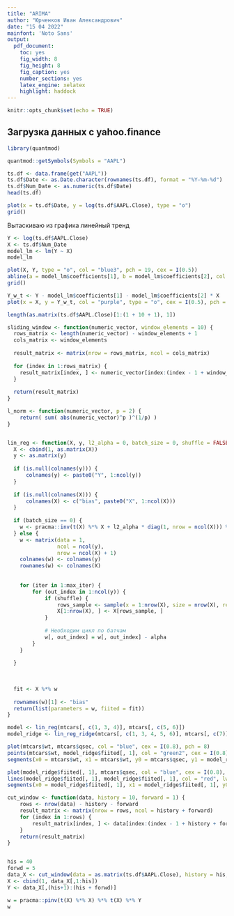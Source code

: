 ```yaml
---
title: "ARIMA"
author: "Юрченков Иван Александрович"
date: "15 04 2022"
mainfont: 'Noto Sans'
output: 
  pdf_document: 
    toc: yes
    fig_width: 8
    fig_height: 8
    fig_caption: yes
    number_sections: yes
    latex_engine: xelatex
    highlight: haddock
---
```


```r
knitr::opts_chunk$set(echo = TRUE)
```

## **Загрузка данных с yahoo.finance**


```r
library(quantmod)
```

```r
quantmod::getSymbols(Symbols = "AAPL")
```



```r
ts.df <- data.frame(get("AAPL"))
ts.df$Date <- as.Date.character(rownames(ts.df), format = "%Y-%m-%d")
ts.df$Num_Date <- as.numeric(ts.df$Date)
head(ts.df)
```



```r
plot(x = ts.df$Date, y = log(ts.df$AAPL.Close), type = "o")
grid()
```


Вытаскиваю из графика линейный тренд


```r
Y <- log(ts.df$AAPL.Close)
X <- ts.df$Num_Date
model_lm <- lm(Y ~ X)
model_lm
```

```r
plot(X, Y, type = "o", col = "blue3", pch = 19, cex = I(0.5))
abline(a = model_lm$coefficients[1], b = model_lm$coefficients[2], col ="red")
grid()
```


```r
Y_w_t <- Y - model_lm$coefficients[1] - model_lm$coefficients[2] * X
plot(x = X, y = Y_w_t, col = "purple", type = "o", cex = I(0.5), pch = 19)
```




```r
length(as.matrix(ts.df$AAPL.Close)[1:(1 + 10 + 1), 1])
```


```r
sliding_window <- function(numeric_vector, window_elements = 10) {
  rows_matrix <- length(numeric_vector) - window_elements + 1
  cols_matrix <- window_elements
    
  result_matrix <- matrix(nrow = rows_matrix, ncol = cols_matrix)
  
  for (index in 1:rows_matrix) {
    result_matrix[index, ] <- numeric_vector[index:(index - 1 + window_elements)]   
  }
  
  return(result_matrix)
}
```


```r
l_norm <- function(numeric_vector, p = 2) {
    return( sum( abs(numeric_vector)^p )^(1/p) )
}


lin_reg <- function(X, y, l2_alpha = 0, batch_size = 0, shuffle = FALSE, alpha = 10e-3, max_iter = 10e4) {
  X <- cbind(1, as.matrix(X))
  y <- as.matrix(y)
  
  if (is.null(colnames(y))) {
      colnames(y) <- paste0("Y", 1:ncol(y))
  }
  
  if (is.null(colnames(X))) {
      colnames(X) <- c("bias", paste0("X", 1:ncol(X)))
  }
  
  if (batch_size == 0) {
    w <- pracma::inv(t(X) %*% X + l2_alpha * diag(1, nrow = ncol(X))) %*% t(X) %*% y      
  } else {
    w <- matrix(data = 1, 
                ncol = ncol(y), 
                nrow = ncol(X) + 1)
    colnames(w) <- colnames(y)
    rownames(w) <- colnames(X)
    
    
    for (iter in 1:max_iter) {
        for (out_index in 1:ncol(y)) {
            if (shuffle) {
                rows_sample <- sample(x = 1:nrow(X), size = nrow(X), replace = FALSE)
                X[1:nrow(X), ] <- X[rows_sample, ]
            }
            
            # Необходим цикл по батчам
            w[, out_index] = w[, out_index] - alpha    
        }
    }
    
  }
  
  
  
  fit <- X %*% w
  
  rownames(w)[1] <- "bias"
  return(list(parameters = w, fiited = fit))
}

```


```r
model <- lin_reg(mtcars[, c(1, 3, 4)], mtcars[, c(5, 6)])
model_ridge <- lin_reg_ridge(mtcars[, c(1, 3, 4, 5, 6)], mtcars[, c(7)], alpha = 0.2)

plot(mtcars$wt, mtcars$qsec, col = "blue", cex = I(0.8), pch = 8)
points(mtcars$wt, model_ridge$fiited[, 1], col = "green2", cex = I(0.8), pch = 7)
segments(x0 = mtcars$wt, x1 = mtcars$wt, y0 = mtcars$qsec, y1 = model_ridge$fiited[, 1], col = "green", lwd = I(0.5))

plot(model_ridge$fiited[, 1], mtcars$qsec, col = "blue", cex = I(0.8), pch = 8)
lines(model_ridge$fiited[, 1], model_ridge$fiited[, 1], col = "red", lwd = I(0.6))
segments(x0 = model_ridge$fiited[, 1], x1 = model_ridge$fiited[, 1], y0 = mtcars$qsec, y1 = model_ridge$fiited[, 1], col = "green", lwd = I(0.5))
```



```r
cut_window <- function(data, history = 10, forward = 1) {
    rows <- nrow(data) - history - forward
    result_matrix <- matrix(nrow = rows, ncol = history + forward)
    for (index in 1:rows) {
        result_matrix[index, ] <- data[index:(index - 1 + history + forward), 1]
    }
    return(result_matrix)
}


his = 40
forwd = 5
data_X <- cut_window(data = as.matrix(ts.df$AAPL.Close), history = his, forward = forwd)
X <- cbind(1, data_X[,1:his])
Y <- data_X[,(his+1):(his + forwd)]

w = pracma::pinv(t(X) %*% X) %*% t(X) %*% Y
w
```

